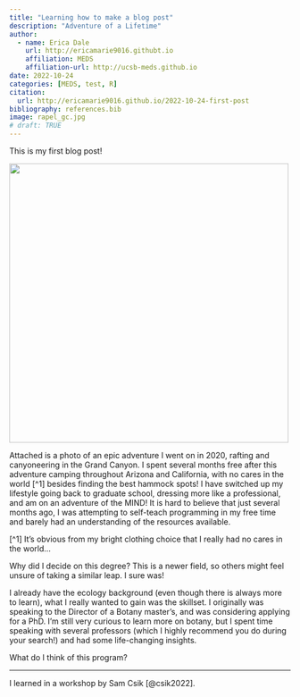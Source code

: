 ```yaml
---
title: "Learning how to make a blog post"
description: "Adventure of a Lifetime"
author:
  - name: Erica Dale
    url: http://ericamarie9016.githubt.io
    affiliation: MEDS
    affiliation-url: http://ucsb-meds.github.io
date: 2022-10-24
categories: [MEDS, test, R]
citation: 
  url: http://ericamarie9016.github.io/2022-10-24-first-post
bibliography: references.bib
image: rapel_gc.jpg
# draft: TRUE
---
```


This is my first blog post!

<img src = "rapel_gc.jpg"
  width = "500" />

Attached is a photo of an epic adventure I went on in 2020, rafting and canyoneering in the Grand Canyon. I spent several months free after this adventure camping throughout Arizona and California, with no cares in the world \[\^1\] besides finding the best hammock spots! I have switched up my lifestyle going back to graduate school, dressing more like a professional, and am on an adventure of the MIND! It is hard to believe that just several months ago, I was attempting to self-teach programming in my free time and barely had an understanding of the resources available.

[\^1\] It's obvious from my bright clothing choice that I really had no cares in the world...

Why did I decide on this degree? This is a newer field, so others might feel unsure of taking a similar leap. I sure was!

I already have the ecology background (even though there is always more to learn), what I really wanted to gain was the skillset. I originally was speaking to the Director of a Botany master's, and was considering applying for a PhD. I'm still very curious to learn more on botany, but I spent time speaking with several professors (which I highly recommend you do during your search!) and had some life-changing insights.

What do I think of this program?

------------------------------------------------------------------------

I learned in a workshop by Sam Csik [@csik2022].
